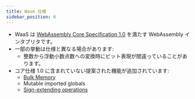 ```yaml
---
title: Wasm 仕様
sidebar_position: 6
---
```


- WaaS は [WebAssembly Core Specification 1.0](https://www.w3.org/TR/wasm-core-1/) を満たす WebAssembly インタプリタです。
- 一部の挙動は仕様と異なる場合があります:
  - 整数から浮動小数点数への変換時にビット表現が間違っていることがあります。
- コア仕様 1.0 に含まれていない提案された機能が追加されています:
  - [Bulk Memory](https://github.com/WebAssembly/spec/blob/main/proposals/bulk-memory-operations/Overview.md)
  - Mutable imported globals
  - [Sign-extending operations](https://github.com/WebAssembly/spec/blob/main/proposals/sign-extension-ops/Overview.md)